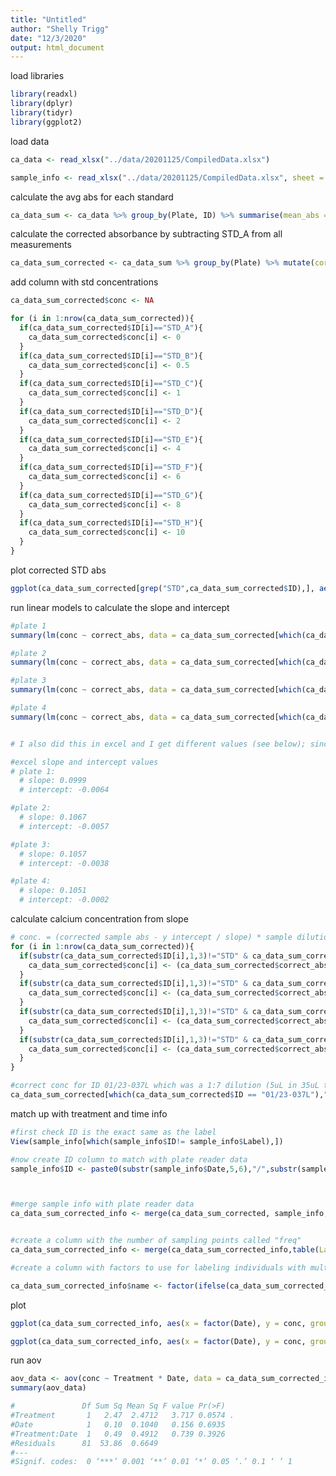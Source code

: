 ```yaml
---
title: "Untitled"
author: "Shelly Trigg"
date: "12/3/2020"
output: html_document
---
```


load libraries
```r
library(readxl)
library(dplyr)
library(tidyr)
library(ggplot2)
```

load data
```r
ca_data <- read_xlsx("../data/20201125/CompiledData.xlsx")

sample_info <- read_xlsx("../data/20201125/CompiledData.xlsx", sheet = 'SampleInfo' )
```


calculate the avg abs for each standard
```r
ca_data_sum <- ca_data %>% group_by(Plate, ID) %>% summarise(mean_abs = mean(`Absorbance @ 570 (1.0s) (A)`))

```

calculate the corrected absorbance by subtracting STD_A from all measurements
```r
ca_data_sum_corrected <- ca_data_sum %>% group_by(Plate) %>% mutate(correct_abs = mean_abs - mean_abs[which(ID == "STD_A")])

```

add column with std concentrations
```r
ca_data_sum_corrected$conc <- NA

for (i in 1:nrow(ca_data_sum_corrected)){
  if(ca_data_sum_corrected$ID[i]=="STD_A"){
    ca_data_sum_corrected$conc[i] <- 0
  }
  if(ca_data_sum_corrected$ID[i]=="STD_B"){
    ca_data_sum_corrected$conc[i] <- 0.5
  }
  if(ca_data_sum_corrected$ID[i]=="STD_C"){
    ca_data_sum_corrected$conc[i] <- 1
  }
  if(ca_data_sum_corrected$ID[i]=="STD_D"){
    ca_data_sum_corrected$conc[i] <- 2
  }
  if(ca_data_sum_corrected$ID[i]=="STD_E"){
    ca_data_sum_corrected$conc[i] <- 4
  }
  if(ca_data_sum_corrected$ID[i]=="STD_F"){
    ca_data_sum_corrected$conc[i] <- 6
  }
  if(ca_data_sum_corrected$ID[i]=="STD_G"){
    ca_data_sum_corrected$conc[i] <- 8
  }
  if(ca_data_sum_corrected$ID[i]=="STD_H"){
    ca_data_sum_corrected$conc[i] <- 10
  }
}

```

plot corrected STD abs
```r

ggplot(ca_data_sum_corrected[grep("STD",ca_data_sum_corrected$ID),], aes(conc,correct_abs)) + geom_point() + facet_wrap(~Plate)
```

run linear models to calculate the slope and intercept
```r

#plate 1
summary(lm(conc ~ correct_abs, data = ca_data_sum_corrected[which(ca_data_sum_corrected$Plate ==1 & substr(ca_data_sum_corrected$ID,1,3) == "STD"),]))

#plate 2
summary(lm(conc ~ correct_abs, data = ca_data_sum_corrected[which(ca_data_sum_corrected$Plate ==2 & substr(ca_data_sum_corrected$ID,1,3) == "STD"),]))

#plate 3
summary(lm(conc ~ correct_abs, data = ca_data_sum_corrected[which(ca_data_sum_corrected$Plate ==3 & substr(ca_data_sum_corrected$ID,1,3) == "STD"),]))

#plate 4
summary(lm(conc ~ correct_abs, data = ca_data_sum_corrected[which(ca_data_sum_corrected$Plate ==4 & substr(ca_data_sum_corrected$ID,1,3) == "STD"),]))


# I also did this in excel and I get different values (see below); since I trust excel more than this lm, I'm going with the excel values

#excel slope and intercept values
# plate 1:
  # slope: 0.0999
  # intercept: -0.0064

#plate 2: 
  # slope: 0.1067
  # intercept: -0.0057

#plate 3: 
  # slope: 0.1057
  # intercept: -0.0038

#plate 4:
  # slope: 0.1051
  # intercept: -0.0002
```

calculate calcium concentration from slope
```r

# conc. = (corrected sample abs - y intercept / slope) * sample dilution
for (i in 1:nrow(ca_data_sum_corrected)){
  if(substr(ca_data_sum_corrected$ID[i],1,3)!="STD" & ca_data_sum_corrected$Plate[i] == 1){
    ca_data_sum_corrected$conc[i] <- (ca_data_sum_corrected$correct_abs[i] + 0.0064 / 0.0999) * 4
  }
  if(substr(ca_data_sum_corrected$ID[i],1,3)!="STD" & ca_data_sum_corrected$Plate[i] == 2){
    ca_data_sum_corrected$conc[i] <- (ca_data_sum_corrected$correct_abs[i] + 0.0057 / 0.1067) * 4
  }
  if(substr(ca_data_sum_corrected$ID[i],1,3)!="STD" & ca_data_sum_corrected$Plate[i] == 3){
    ca_data_sum_corrected$conc[i] <- (ca_data_sum_corrected$correct_abs[i] + 0.0038 / 0.1057) * 4
  }
  if(substr(ca_data_sum_corrected$ID[i],1,3)!="STD" & ca_data_sum_corrected$Plate[i] == 4){
    ca_data_sum_corrected$conc[i] <- (ca_data_sum_corrected$correct_abs[i] + 0.0002 / 0.1051) * 4
  }
}

#correct conc for ID 01/23-037L which was a 1:7 dilution (5uL in 35uL total)
ca_data_sum_corrected[which(ca_data_sum_corrected$ID == "01/23-037L"),"conc"] <- (data.frame(ca_data_sum_corrected[which(ca_data_sum_corrected$ID == "01/23-037L"),"correct_abs"]) + 0.0064 / 0.0999) * 7

```

match up with treatment and time info
```r
#first check ID is the exact same as the label
View(sample_info[which(sample_info$ID!= sample_info$Label),])

#now create ID column to match with plate reader data
sample_info$ID <- paste0(substr(sample_info$Date,5,6),"/",substr(sample_info$Date,7,8),"-",sample_info$Label)



#merge sample info with plate reader data
ca_data_sum_corrected_info <- merge(ca_data_sum_corrected, sample_info, by = "ID")


#create a column with the number of sampling points called "freq"
ca_data_sum_corrected_info <- merge(ca_data_sum_corrected_info,table(Label = ca_data_sum_corrected_info$Label), by =  "Label")

#create a column with factors to use for labeling individuals with multiple sampling points

ca_data_sum_corrected_info$name <- factor(ifelse(ca_data_sum_corrected_info$Freq !=1,paste0(ca_data_sum_corrected_info$Label,"_",ca_data_sum_corrected_info$Freq),1))

```

plot

```r
ggplot(ca_data_sum_corrected_info, aes(x = factor(Date), y = conc, group = interaction(Treatment,factor(Date)),color = Treatment)) + geom_boxplot(outlier.shape = NA) + geom_point(shape = ca_data_sum_corrected_info$name,size=1,position = position_jitterdodge(jitter.width = 0.2)) + theme_bw() + labs(x = "Date", y = "Calcium conc. (mg/dL)") + scale_shape_manual(values=1:nlevels(ca_data_sum_corrected_info$name))  + scale_color_manual(values = c("gray50", "chocolate"))

```


```r
ggplot(ca_data_sum_corrected_info, aes(x = factor(Date), y = conc, group = interaction(Sex,Treatment,factor(Date)),color = Treatment, fill = Sex)) + geom_boxplot(outlier.shape = NA) + geom_point(shape = ca_data_sum_corrected_info$name,size=1,position = position_jitterdodge(jitter.width = 0.1)) + theme_bw() + labs(x = "Date", y = "Calcium conc. (mg/dL)") + scale_shape_manual(values=1:nlevels(ca_data_sum_corrected_info$name)) + scale_color_manual(values = c("gray50", "chocolate")) + scale_fill_manual(values = c("wheat1","lightblue1"))

```




run aov


```r
aov_data <- aov(conc ~ Treatment * Date, data = ca_data_sum_corrected_info)
summary(aov_data)

#               Df Sum Sq Mean Sq F value Pr(>F)  
#Treatment       1   2.47  2.4712   3.717 0.0574 .
#Date            1   0.10  0.1040   0.156 0.6935  
#Treatment:Date  1   0.49  0.4912   0.739 0.3926  
#Residuals      81  53.86  0.6649                 
#---
#Signif. codes:  0 ‘***’ 0.001 ‘**’ 0.01 ‘*’ 0.05 ‘.’ 0.1 ‘ ’ 1

```
